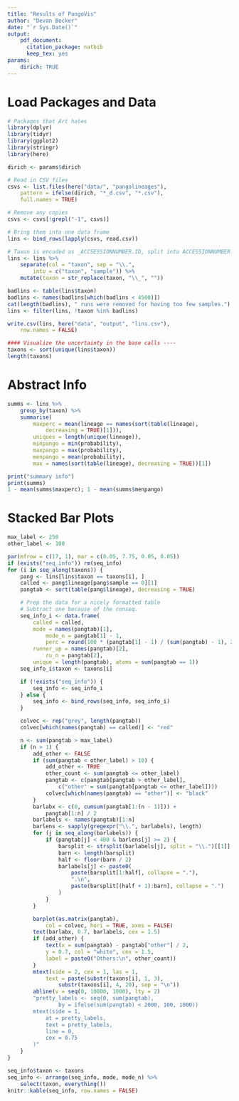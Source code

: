 ```yaml
---
title: "Results of PangoVis"
author: "Devan Becker"
date: "`r Sys.Date()`"
output:
    pdf_document:
      citation_package: natbib
      keep_tex: yes
params:
    dirich: TRUE
---
```



# Load Packages and Data

```r
# Packages that Art hates
library(dplyr)
library(tidyr)
library(ggplot2)
library(stringr)
library(here)

dirich <- params$dirich

# Read in CSV files
csvs <- list.files(here("data/", "pangolineages"),
    pattern = ifelse(dirich, "*_d.csv", "*.csv"),
    full.names = TRUE)

# Remove any copies
csvs <- csvs[!grepl("-1", csvs)]

# Bring them into one data frame
lins <- bind_rows(lapply(csvs, read.csv))

# Taxon is encoded as _ACCSESSIONNUMBER.ID, split into ACCESSIONNUMBER and ID
lins <- lins %>%
    separate(col = "taxon", sep = "\\.",
        into = c("taxon", "sample")) %>%
    mutate(taxon = str_replace(taxon, "\\_", ""))

badlins <- table(lins$taxon)
badlins <- names(badlins[which(badlins < 4500)])
cat(length(badlins), " runs were removed for having too few samples.")
lins <- filter(lins, !taxon %in% badlins)

write.csv(lins, here("data", "output", "lins.csv"),
    row.names = FALSE)

#### Visualize the uncertainty in the base calls ----
taxons <- sort(unique(lins$taxon))
length(taxons)

```

# Abstract Info

```r
summs <- lins %>%
    group_by(taxon) %>%
    summarise(
        maxperc = mean(lineage == names(sort(table(lineage),
            decreasing = TRUE)[1])),
        uniques = length(unique(lineage)),
        minpango = min(probability),
        maxpango = max(probability),
        menpango = mean(probability),
        max = names(sort(table(lineage), decreasing = TRUE))[1])

print("summary info")
print(summs)
1 - mean(summs$maxperc); 1 - mean(summs$menpango)
```

# Stacked Bar Plots

\scriptsize
```r
max_label <- 250
other_label <- 100

par(mfrow = c(17, 1), mar = c(0.05, 7.75, 0.05, 0.05))
if (exists("seq_info")) rm(seq_info)
for (i in seq_along(taxons)) {
    pang <- lins[lins$taxon == taxons[i], ]
    called <- pang$lineage[pang$sample == 0][1]
    pangtab <- sort(table(pang$lineage), decreasing = TRUE)

    # Prep the data for a nicely formatted table
    # Subtract one because of the conseq.
    seq_info_i <- data.frame(
        called = called,
        mode = names(pangtab)[1],
            mode_n = pangtab[1] - 1,
            perc = round(100 * (pangtab[1] - 1) / (sum(pangtab) - 1), 2),
        runner_up = names(pangtab)[2],
            ru_n = pangtab[2],
        unique = length(pangtab), atoms = sum(pangtab == 1))
    seq_info_i$taxon <- taxons[i]

    if (!exists("seq_info")) {
        seq_info <- seq_info_i
    } else {
        seq_info <- bind_rows(seq_info, seq_info_i)
    }

    colvec <- rep("grey", length(pangtab))
    colvec[which(names(pangtab) == called)] <- "red"

    n <- sum(pangtab > max_label)
    if (n > 1) {
        add_other <- FALSE
        if (sum(pangtab < other_label) > 10) {
            add_other <- TRUE
            other_count <- sum(pangtab <= other_label)
            pangtab <- c(pangtab[pangtab > other_label],
                c("other" = sum(pangtab[pangtab <= other_label])))
            colvec[which(names(pangtab) == "other")] <- "black"
        }
        barlabx <- c(0, cumsum(pangtab[1:(n - 1)])) +
            pangtab[1:n] / 2
        barlabels <- names(pangtab)[1:n]
        barlens <- sapply(gregexpr("\\.", barlabels), length)
        for (j in seq_along(barlabels)) {
            if (pangtab[j] < 400 & barlens[j] >= 2) {
                barsplit <- strsplit(barlabels[j], split = "\\.")[[1]]
                barn <- length(barsplit)
                half <- floor(barn / 2)
                barlabels[j] <- paste0(
                    paste(barsplit[1:half], collapse = "."),
                    ".\n",
                    paste(barsplit[(half + 1):barn], collapse = ".")
                )
            }
        }

        barplot(as.matrix(pangtab),
            col = colvec, hori = TRUE, axes = FALSE)
        text(barlabx, 0.7, barlabels, cex = 1.5)
        if (add_other) {
            text(x = sum(pangtab) - pangtab["other"] / 2,
            y = 0.7, col = "white", cex = 1.5,
            label = paste0("Others:\n", other_count))
        }
        mtext(side = 2, cex = 1, las = 1,
            text = paste(substr(taxons[i], 1, 3),
                substr(taxons[i], 4, 20), sep = "\n"))
        abline(v = seq(0, 10000, 1000), lty = 2)
        "pretty_labels <- seq(0, sum(pangtab),
                by = ifelse(sum(pangtab) < 2000, 100, 1000))
        mtext(side = 1,
            at = pretty_labels,
            text = pretty_labels,
            line = 0,
            cex = 0.75
        )"
    }
}

seq_info$taxon <- taxons
seq_info <- arrange(seq_info, mode, mode_n) %>%
    select(taxon, everything())
knitr::kable(seq_info, row.names = FALSE)
```
